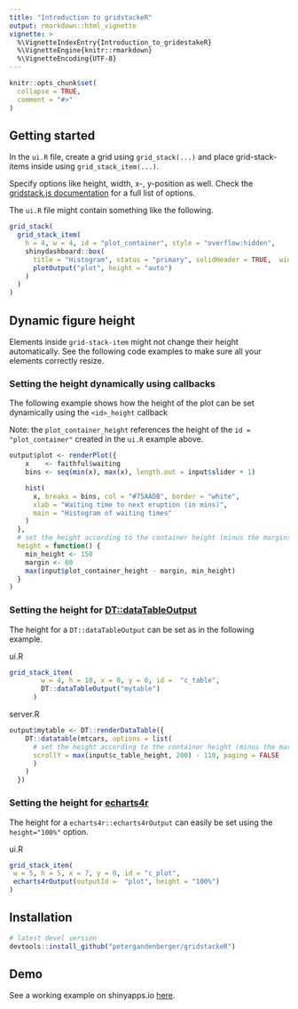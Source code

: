 ```yaml
---
title: "Introduction to gridstackeR"
output: rmarkdown::html_vignette
vignette: >
  %\VignetteIndexEntry{Introduction_to_gridestakeR}
  %\VignetteEngine{knitr::rmarkdown}
  %\VignetteEncoding{UTF-8}
---
```


```r
knitr::opts_chunk$set(
  collapse = TRUE,
  comment = "#>"
)
```

## Getting started

In the ```ui.R``` file, create a grid using ```grid_stack(...)``` and place grid-stack-items inside using ```grid_stack_item(...)```.

Specify options like height, width, x-, y-position as well. Check the [gridstack.js documentation](https://github.com/gridstack/gridstack.js/tree/master/doc#item-options) for a full list of options.

The ```ui.R``` file might contain something like the following.
```r
grid_stack(
  grid_stack_item(
    h = 4, w = 4, id = "plot_container", style = "overflow:hidden",
    shinydashboard::box(
      title = "Histogram", status = "primary", solidHeader = TRUE,  width = 12, height = "100%",
      plotOutput("plot", height = "auto")
    )
  )
)
```

## Dynamic figure height

Elements inside ```grid-stack-item``` might not change their height automatically. See the following code examples to make sure all your elements correctly resize.

### Setting the height dynamically using callbacks
The following example shows how the height of the plot can be set dynamically using the ```<id>_height``` callback

Note: the ```plot_container_height``` references the height of the ```id = "plot_container"``` created in the ```ui.R``` example above.


```r
output$plot <- renderPlot({
    x    <- faithful$waiting
    bins <- seq(min(x), max(x), length.out = input$slider + 1)

    hist(
      x, breaks = bins, col = "#75AADB", border = "white", 
      xlab = "Waiting time to next eruption (in mins)", 
      main = "Histogram of waiting times"
    )
  },
  # set the height according to the container height (minus the margins)
  height = function() {
    min_height <- 150
    margin <- 80
    max(input$plot_container_height - margin, min_height)
  }
)
```



### Setting the height for [DT::dataTableOutput](https://rstudio.github.io/DT/)
The height for a ```DT::dataTableOutput``` can be set as in the following example.

ui.R
``` r
grid_stack_item(
        w = 4, h = 10, x = 0, y = 0, id =  "c_table",
        DT::dataTableOutput("mytable")
      )
``` 

server.R
``` r
output$mytable <- DT::renderDataTable({
    DT::datatable(mtcars, options = list(
      # set the height according to the container height (minus the margins)
      scrollY = max(input$c_table_height, 200) - 110, paging = FALSE
      )
    )
  })
```

### Setting the height for [echarts4r](https://github.com/JohnCoene/echarts4r)
The height for a ```echarts4r::echarts4rOutput``` can easily be set using the ```height="100%"``` option.

ui.R
``` r
grid_stack_item(
 w = 5, h = 5, x = 7, y = 0, id = "c_plot",
 echarts4rOutput(outputId =  "plot", height = "100%")
)
``` 


## Installation

```r
# latest devel version
devtools::install_github("petergandenberger/gridstackeR")
```

## Demo

See a working example on shinyapps.io [here](https://pega.shinyapps.io/gridstackeR).

